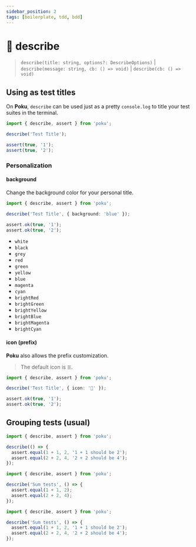 ```yaml
---
sidebar_position: 2
tags: [boilerplate, tdd, bdd]
---
```



# 🧪 describe

> `describe(title: string, options?: DescribeOptions)` | `describe(message: string, cb: () => void)` | `describe(cb: () => void)`

## Using as test titles

On **Poku**, `describe` can be used just as a pretty `console.log` to title your test suites in the terminal.

```ts
import { describe, assert } from 'poku';

describe('Test Title');

assert(true, '1');
assert(true, '2');
```

### Personalization

#### background

Change the background color for your personal title.

```ts
import { describe, assert } from 'poku';

describe('Test Title', { background: 'blue' });

assert.ok(true, '1');
assert.ok(true, '2');
```

<FAQ title='Available Colors'>

- `white`
- `black`
- `grey`
- `red`
- `green`
- `yellow`
- `blue`
- `magenta`
- `cyan`
- `brightRed`
- `brightGreen`
- `brightYellow`
- `brightBlue`
- `brightMagenta`
- `brightCyan`

</FAQ>

#### icon (prefix)

**Poku** also allows the prefix customization.

> The default icon is `☰`.

```ts
import { describe, assert } from 'poku';

describe('Test Title', { icon: '🔬' });

assert.ok(true, '1');
assert.ok(true, '2');
```

## Grouping tests (usual)

```ts
import { describe, assert } from 'poku';

describe(() => {
  assert.equal(1 + 1, 2, '1 + 1 should be 2');
  assert.equal(2 + 2, 4, '2 + 2 should be 4');
});
```

```ts
import { describe, assert } from 'poku';

describe('Sum tests', () => {
  assert.equal(1 + 1, 2);
  assert.equal(2 + 2, 4);
});
```

```ts
import { describe, assert } from 'poku';

describe('Sum tests', () => {
  assert.equal(1 + 1, 2, '1 + 1 should be 2');
  assert.equal(2 + 2, 4, '2 + 2 should be 4');
});
```
